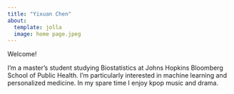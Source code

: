 ```yaml
---
title: "Yixuan Chen"
about: 
  template: jolla
  image: home page.jpeg
---
```


Welcome!

I'm a master's student studying Biostatistics at Johns Hopkins Bloomberg School of Public Health. I'm particularly interested in machine learning and personalized medicine. In my spare time I enjoy kpop music and drama.
